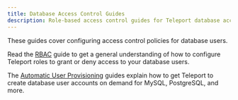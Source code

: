 ```yaml
---
title: Database Access Control Guides
description: Role-based access control guides for Teleport database access.
---
```


These guides cover configuring access control policies for database users.

Read the [RBAC](./rbac/configuring-access.mdx) guide to get a general understanding
of how to configure Teleport roles to grant or deny access to your database users.

The [Automatic User Provisioning](./auto-user-provisioning.mdx) guides explain
how to get Teleport to create database user accounts on demand for MySQL,
PostgreSQL, and more.

